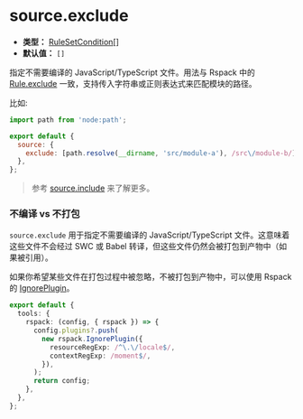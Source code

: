 # source.exclude

- **类型：** [RuleSetCondition[]](https://rspack.dev/zh/config/module#condition)
- **默认值：** `[]`

指定不需要编译的 JavaScript/TypeScript 文件。用法与 Rspack 中的 [Rule.exclude](https://rspack.dev/zh/config/module#ruleexclude) 一致，支持传入字符串或正则表达式来匹配模块的路径。

比如:

```js
import path from 'node:path';

export default {
  source: {
    exclude: [path.resolve(__dirname, 'src/module-a'), /src\/module-b/],
  },
};
```

> 参考 [source.include](/config/source/include) 来了解更多。

### 不编译 vs 不打包

`source.exclude` 用于指定不需要编译的 JavaScript/TypeScript 文件。这意味着这些文件不会经过 SWC 或 Babel 转译，但这些文件仍然会被打包到产物中（如果被引用）。

如果你希望某些文件在打包过程中被忽略，不被打包到产物中，可以使用 Rspack 的 [IgnorePlugin](https://rspack.dev/zh/plugins/webpack/ignore-plugin)。

```ts
export default {
  tools: {
    rspack: (config, { rspack }) => {
      config.plugins?.push(
        new rspack.IgnorePlugin({
          resourceRegExp: /^\.\/locale$/,
          contextRegExp: /moment$/,
        }),
      );
      return config;
    },
  },
};
```
